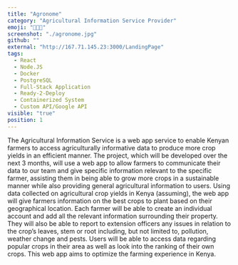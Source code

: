 ```yaml
---
title: "Agronome"
category: "Agricultural Information Service Provider"
emoji: "👩🏽‍🌾"
screenshot: "./agronome.jpg"
github: ""
external: "http://167.71.145.23:3000/LandingPage"
tags:
  - React
  - Node.JS
  - Docker
  - PostgreSQL
  - Full-Stack Application
  - Ready-2-Deploy
  - Containerized System
  - Custom API/Google API
visible: "true"
position: 1
---
```


The Agricultural Information Service is a web app service to enable Kenyan farmers to access agriculturally informative data to produce more crop yields in an efficient manner. The project, which will be developed over the next 3 months, will use a web app to allow farmers to communicate their data to our team and give specific information relevant to the specific farmer, assisting them in being able to grow more crops in a sustainable manner while also providing general agricultural information to users. Using data collected on agricultural crop yields in Kenya (assuming), the web app will give farmers information on the best crops to plant based on their geographical location. Each farmer will be able to create an individual account and add all the relevant information surrounding their property. They will also be able to report to extension officers any issues in relation to the crop’s leaves, stem or root including, but not limited to, pollution, weather change  and pests. Users will be able to access data regarding popular crops in their area as well as look into the ranking of their own crops. This web app aims to optimize the farming experience in Kenya. 
